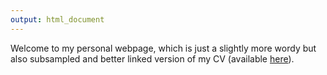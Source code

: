 ```yaml
---
output: html_document
---
```


Welcome to my personal webpage, which is just a slightly more wordy but also subsampled and better linked version of my CV (available [here](misc/cv.pdf)).

 